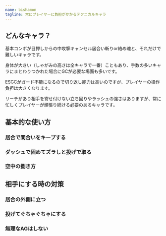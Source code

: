 ```yaml
---
name: bishamon
tagline: 常にプレイヤーに負担がかかるテクニカルキャラ
---
```


## どんなキャラ？

基本コンボが目押しからの中攻撃キャンセル居合い斬りor絡め魂と、それだけで難しいキャラです。

身体が大きい（しゃがみの高さは全キャラで一番）こともあり、手数の多いキャラにまとわりつかれた場合にGCが必要な場面も多いです。

ESGCがガード不能になるので切り返し能力は高いのですが、プレイヤーの操作負担は大きくなります。

リーチがあり相手を寄せ付けない立ち回りやラッシュの強さはありますが、常に忙しくプレイヤーが頑張り続ける必要のあるキャラです。

## 基本的な使い方

### 居合で間合いをキープする

### ダッシュで固めてズラしと投げで取る

### 空中の捌き方

## 相手にする時の対策

### 居合の外側に立つ

### 投げてぐちゃぐちゃにする

### 無理なAGはしない
